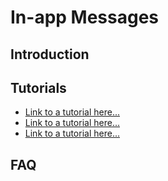 # In-app Messages

## Introduction

## Tutorials

- [Link to a tutorial here...](#)
- [Link to a tutorial here...](#)
- [Link to a tutorial here...](#)

## FAQ
